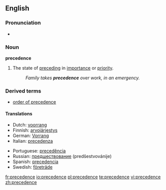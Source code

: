 ==English==

===Pronunciation===
* {{audio|en-us-precedence.ogg|Audio (US)}}

===Noun===
'''precedence'''

# The state of [[preceding]] in [[importance]] or [[priority]].
#: ''Family takes '''precedence''' over work, in an emergency.''

===Derived terms===
* [[order of precedence]]

====Translations====
{{rfc-level|Translations at L4+ not in L3 POS section (AutoFormat would have corrected level of Derived terms)}}
{{trans-top|The state of preceding in importance or priority}}
* Dutch: [[voorrang]] {{m}}
* Finnish: [[arvojärjestys]]
* German: [[Vorrang]] {{m}}
* Italian: [[precedenza]] {{f}}
{{trans-mid}}
* Portuguese: [[precedência]] {{f}}
* Russian: [[предшествование]] (predšestvovánije)
* Spanish: [[precedencia]] {{f}}
* Swedish: [[företräde]] {{n}}
{{trans-bottom}}

[[fr:precedence]]
[[io:precedence]]
[[pl:precedence]]
[[te:precedence]]
[[vi:precedence]]
[[zh:precedence]]
